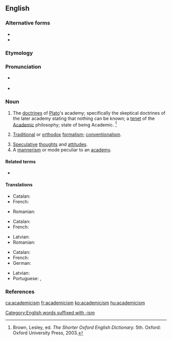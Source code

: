 ==English==

===Alternative forms===
* {{l|en|Academicism}}
* {{l|en|academism}}

===Etymology===
{{suffix|academic|ism|lang=en}}

===Pronunciation===
* {{a|RP}} {{IPA|/ˌæk.əˈdɛm.əˌsɪz.m̩/|lang=en}}
* {{a|US}} {{IPA|/ˌæk.əˈdɛm.əˌsɪz.m̩/|lang=en}}

===Noun===
{{en-noun}}

# {{lb|en|classical studies|sometimes|capitalized}} The [[doctrines]] of [[Plato]]'s academy; specifically the skeptical doctrines of the later academy stating that nothing can be known; a [[tenet]] of the [[academic|Academic]] philosophy; state of being Academic. {{defdate|First attested in the early 17th century.}}<ref name=SOED>Brown, Lesley, ed. ''The Shorter Oxford English Dictionary.'' 5th. Oxford: Oxford University Press, 2003.</ref>
# {{lb|en|art|literature}} [[traditional|Traditional]] or [[orthodox]] [[formalism]]; [[conventionalism]].
# [[speculative|Speculative]] [[thought]]s and [[attitude]]s.
# A [[mannerism]] or mode peculiar to an [[academy]].

====Related terms====
* {{l|en|academicist}}

====Translations====
{{trans-top|A tenet of the Academic philosophy.}}
* Catalan: {{t|ca|academicisme|m}}
* French: {{t+|fr|académisme|m}}
{{trans-mid}}
* Romanian: {{t+|ro|academism|n}}
{{trans-bottom}}
{{trans-top|A mannerism or mode peculiar to an academy.}}
* Catalan: {{t|ca|academicisme|m}}
* French: {{t+|fr|académisme|m}}
{{trans-mid}}
* Latvian: {{t|lv|akadēmisms|m}}
* Romanian: {{t+|ro|academism|n}}
{{trans-bottom}}
{{trans-top|art: traditional or orthodox formalism.}}
* Catalan: {{t|ca|academicisme|m}}
* French: {{t+|fr|académisme|m}}
* German: {{t|de|Akademismus|m}}
{{trans-mid}}
* Latvian: {{t|lv|akadēmisms|m}}
* Portuguese: {{t|pt|academismo|m}}, {{t|pt|academicismo|m}}
{{trans-bottom}}

===References===
<references/>

[[Category:English words suffixed with -ism]]

[[ca:academicism]]
[[fr:academicism]]
[[ko:academicism]]
[[hu:academicism]]